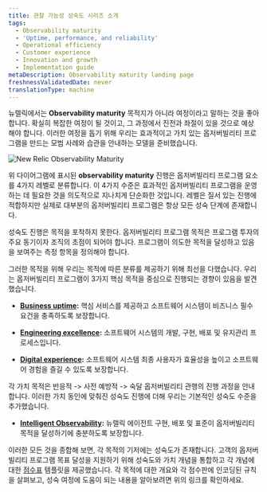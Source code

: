 ```yaml
---
title: 관찰 가능성 성숙도 시리즈 소개
tags:
  - Observability maturity
  - 'Uptime, performance, and reliability'
  - Operational efficiency
  - Customer experience
  - Innovation and growth
  - Implementation guide
metaDescription: Observability maturity landing page
freshnessValidatedDate: never
translationType: machine
---
```


뉴렐릭에서는 <DNT>**Observability maturity**</DNT> 목적지가 아니라 여정이라고 말하는 것을 좋아합니다. 확실히 복잡한 여정이 될 것이고, 그 과정에서 진전과 좌절이 있을 것으로 예상해야 합니다. 이러한 여정을 돕기 위해 우리는 효과적이고 가치 있는 옵저버빌리티 프로그램을 만드는 모범 사례와 습관을 안내하는 모델을 준비했습니다.

<img title="New Relic Observability Maturity" alt="New Relic Observability Maturity" src="/images/observability_maturity_progression.webp" />

위 다이어그램에 표시된 <DNT>**observability maturity**</DNT> 진행은 옵저버빌리티 프로그램 요소를 4가지 레벨로 분류합니다. 이 4가지 수준은 효과적인 옵저버빌리티 프로그램을 운영하는 데 필요한 것을 의도적으로 지나치게 단순화한 것입니다. 레벨은 질서 있는 진행에 적합하지만 실제로 대부분의 옵저버빌리티 프로그램은 항상 모든 성숙 단계에 존재합니다.

성숙도 진행은 목적을 포착하지 못한다. 옵저버빌리티 프로그램 목적은 프로그램 투자의 주요 동기이자 조직의 초점이 되어야 합니다. 프로그램이 의도한 목적을 달성하고 있음을 보여주는 측정 항목을 정의해야 합니다.

그러한 목적을 위해 우리는 목적에 따른 분류를 제공하기 위해 최선을 다했습니다. 우리는 옵저버빌리티 프로그램이 3가지 핵심 목적을 중심으로 진행되는 경향이 있음을 발견했습니다.

* <DNT>**[Business uptime](/docs/new-relic-solutions/observability-maturity/business-uptime/introduction):**</DNT> 핵심 서비스를 제공하고 소프트웨어 시스템이 비즈니스 필수 요건을 충족하도록 보장합니다.

* <DNT>**[Engineering excellence](/docs/new-relic-solutions/observability-maturity/engineering-excellence/introduction):**</DNT> 소프트웨어 시스템의 개발, 구현, 배포 및 유지관리 프로세스입니다.

* <DNT>**[Digital experience](/docs/new-relic-solutions/observability-maturity/digital-experience/introduction):**</DNT> 소프트웨어 시스템 최종 사용자가 효율성을 높이고 소프트웨어 경험을 즐길 수 있도록 보장합니다.

각 가치 목적은 반응적 -&gt; 사전 예방적 -&gt; 숙달 옵저버빌리티 관행의 진행 과정을 안내합니다. 이러한 가치 동인에 맞춰진 성숙도 진행에 더해 우리는 기본적인 성숙도 수준을 추가했습니다.

* <DNT>**[Intelligent Observability](/docs/new-relic-solutions/observability-maturity/intelligent-observability/introduction):**</DNT> 뉴렐릭 에이전트 구현, 배포 및 표준이 옵저버빌리티 목적을 달성하기에 충분하도록 보장합니다.

이러한 모든 것을 종합해 보면, 각 목적의 기저에는 성숙도가 존재합니다. 고객의 옵저버빌리티 프로그램 목표 달성을 지원하기 위해 성숙도와 가치 개념을 통합하고 각 개념에 대한 [점수표](/docs/service-architecture-intelligence/scorecards/getting-started/) 템플릿을 제공했습니다. 각 목적에 대한 개요와 각 점수판에 인코딩된 규칙을 살펴보고, 성숙 여정에 도움이 되는 내용을 알아보려면 위의 링크를 확인하세요.